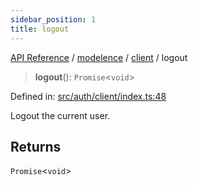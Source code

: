 ```yaml
---
sidebar_position: 1
title: logout
---
```


[API Reference](/api-reference/modelence/client/functions/../../../index) / [modelence](/api-reference/modelence/client/functions/../../index) / [client](/api-reference/modelence/client/functions/../index) / logout

> **logout**(): `Promise`\<`void`\>

Defined in: [src/auth/client/index.ts:48](https://github.com/modelence/modelence/blob/eb0758916af0194c0b9b05aed928d49828c2de43/packages/modelence/src/auth/client/index.ts#L48)

Logout the current user.

## Returns

`Promise`\<`void`\>
